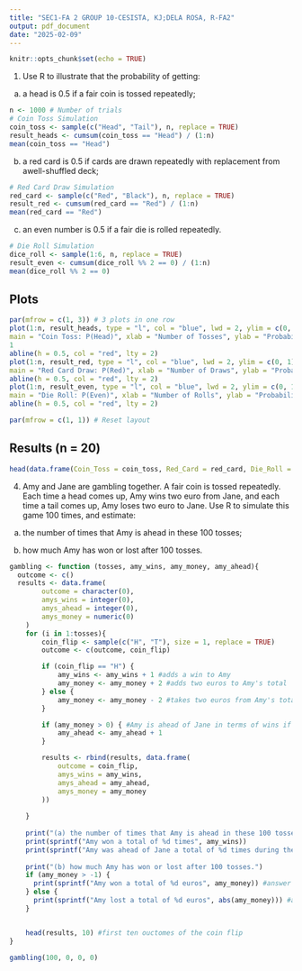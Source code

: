 ---
title: "SEC1-FA 2 GROUP 10-CESISTA, KJ;DELA ROSA, R-FA2"
output: pdf_document
date: "2025-02-09"
---

```{r setup, include=FALSE}
knitr::opts_chunk$set(echo = TRUE)
```

1. Use R to illustrate that the probability of getting:
(a) a head is 0.5 if a fair coin is tossed repeatedly;

```{r}
n <- 1000 # Number of trials
# Coin Toss Simulation
coin_toss <- sample(c("Head", "Tail"), n, replace = TRUE)
result_heads <- cumsum(coin_toss == "Head") / (1:n)
mean(coin_toss == "Head")

```

(b) a red card is 0.5 if cards are drawn repeatedly with replacement from awell-shuffled deck;

```{r}
# Red Card Draw Simulation
red_card <- sample(c("Red", "Black"), n, replace = TRUE)
result_red <- cumsum(red_card == "Red") / (1:n)
mean(red_card == "Red")

```

(c) an even number is 0.5 if a fair die is rolled repeatedly.

```{r}
# Die Roll Simulation
dice_roll <- sample(1:6, n, replace = TRUE)
result_even <- cumsum(dice_roll %% 2 == 0) / (1:n)
mean(dice_roll %% 2 == 0)
```

## Plots

```{r}
par(mfrow = c(1, 3)) # 3 plots in one row
plot(1:n, result_heads, type = "l", col = "blue", lwd = 2, ylim = c(0, 1),
main = "Coin Toss: P(Head)", xlab = "Number of Tosses", ylab = "Probability")
1
abline(h = 0.5, col = "red", lty = 2)
plot(1:n, result_red, type = "l", col = "blue", lwd = 2, ylim = c(0, 1),
main = "Red Card Draw: P(Red)", xlab = "Number of Draws", ylab = "Probability")
abline(h = 0.5, col = "red", lty = 2)
plot(1:n, result_even, type = "l", col = "blue", lwd = 2, ylim = c(0, 1),
main = "Die Roll: P(Even)", xlab = "Number of Rolls", ylab = "Probability")
abline(h = 0.5, col = "red", lty = 2)

par(mfrow = c(1, 1)) # Reset layout
```

## Results (n = 20)

```{r}
head(data.frame(Coin_Toss = coin_toss, Red_Card = red_card, Die_Roll = dice_roll), 20)
```

4. Amy and Jane are gambling together. A fair coin is tossed repeatedly. Each time a head comes up, Amy wins two euro from Jane, and each time a tail comes up, Amy loses two euro to Jane. Use R to simulate this game 100 times, and estimate:

(a) the number of times that Amy is ahead in these 100 tosses;

(b) how much Amy has won or lost after 100 tosses.

```{r}
gambling <- function (tosses, amy_wins, amy_money, amy_ahead){
  outcome <- c()
  results <- data.frame(
        outcome = character(0),
        amys_wins = integer(0),
        amys_ahead = integer(0),
        amys_money = numeric(0)
    )
    for (i in 1:tosses){
        coin_flip <- sample(c("H", "T"), size = 1, replace = TRUE)
        outcome <- c(outcome, coin_flip)

        if (coin_flip == "H") {
            amy_wins <- amy_wins + 1 #adds a win to Amy
            amy_money <- amy_money + 2 #adds two euros to Amy's total
        } else {
            amy_money <- amy_money - 2 #takes two euros from Amy's total
        }

        if (amy_money > 0) { #Amy is ahead of Jane in terms of wins if her balance is positive
            amy_ahead <- amy_ahead + 1
        }

        results <- rbind(results, data.frame(
            outcome = coin_flip,
            amys_wins = amy_wins,
            amys_ahead = amy_ahead,
            amys_money = amy_money
        ))
        
    }
  
    print("(a) the number of times that Amy is ahead in these 100 tosses;")
    print(sprintf("Amy won a total of %d times", amy_wins))
    print(sprintf("Amy was ahead of Jane a total of %d times during the game", amy_ahead)) # answer to (a)
    
    print("(b) how much Amy has won or lost after 100 tosses.")
    if (amy_money > -1) {
      print(sprintf("Amy won a total of %d euros", amy_money)) #answer to (b) 
    } else {
      print(sprintf("Amy lost a total of %d euros", abs(amy_money))) #answer to (b) 
    }


    head(results, 10) #first ten ouctomes of the coin flip
}

gambling(100, 0, 0, 0)
```

